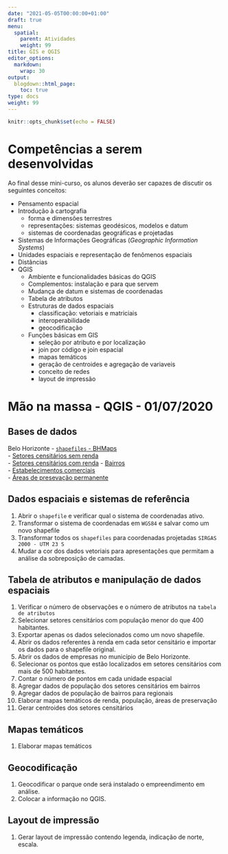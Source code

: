 ---
date: "2021-05-05T00:00:00+01:00"
draft: true
menu:
  spatial:
    parent: Atividades
    weight: 99
title: GIS e QGIS
editor_options: 
  markdown: 
    wrap: 30
output: 
  blogdown::html_page:
    toc: true
type: docs
weight: 99
---
```{r setup, include=FALSE}
knitr::opts_chunk$set(echo = FALSE)
```

# Competências a serem desenvolvidas
Ao final desse mini-curso, os alunos deverão ser capazes de discutir os seguintes conceitos:  

- Pensamento espacial     
- Introdução à cartografia   
  - forma e dimensões terrestres   
  - representações: sistemas geodésicos, modelos e datum    
  - sistemas de coordenadas geográficas e projetadas   
- Sistemas de Informações Geográficas (_Geographic Information Systems_)   
- Unidades espaciais e representação de fenômenos espaciais   
- Distâncias   
- QGIS   
  - Ambiente e funcionalidades básicas do QGIS   
  - Complementos: instalação e para que servem  
  - Mudança de datum e sistemas de coordenadas   
  - Tabela de atributos   
  - Estruturas de dados espaciais  
    - classificação: vetoriais e matriciais   
    - interoperabilidade   
    - geocodificação   
  - Funções básicas em GIS   
      - seleção por atributo e por localização    
      - join por código e join espacial   
      - mapas temáticos   
      - geração de centroides e agregação de variaveis  
      - conceito de redes   
      - layout de impressão   


# **Mão na massa - QGIS** - 01/07/2020  

## Bases de dados
Belo Horizonte
 - [`shapefiles` - BHMaps](https://drive.google.com/drive/folders/1bZmcOwZLvs9op7kQYAHshvCELk4M35o4?usp=sharing)   
 - [Setores censitários sem renda](https://drive.google.com/drive/folders/1gRQ3pM__jGSPq-dk35hVlLS4S5hzlRWc?usp=sharing)   
 - [Setores censitários com renda](https://drive.google.com/drive/folders/1twMTRnrSY0ugLwC7xJq7LzuuPiXDYmRX?usp=sharing)
 - [Bairros](https://drive.google.com/drive/folders/1gDOdMb3elvcolWgV_3jBOV_xfwo7A08e?usp=sharing)  
 - [Estabelecimentos comerciais](https://drive.google.com/drive/folders/1ZVoVW7QG7uyxkHOAJLu1p9ViTm9TK5jW?usp=sharing)   
 - [Áreas de presevação permanente](https://drive.google.com/drive/folders/1i3Ax_Z6J93utrAkpRTMG13rF50u_WND6?usp=sharing)   
 

## Dados espaciais e sistemas de referência   
1. Abrir o `shapefile` e verificar qual o sistema de coordenadas ativo.    
2. Transformar o sistema de coordenadas em `WGS84` e salvar como um novo shapefile   
3. Transformar todos os `shapefiles` para coordenadas projetadas `SIRGAS 2000 - UTM 23 S`
4. Mudar a cor dos dados vetoriais para apresentações que permitam a análise da sobreposição de camadas.   

## Tabela de atributos e manipulação de dados espaciais   
1. Verificar o número de observações e o número de atributos na `tabela de atributos`   
2. Selecionar setores censitários com população menor do que 400 habitantes.    
3. Exportar apenas os dados selecionados como um novo shapefile.   
4. Abrir os dados referentes à renda em cada setor censitário e importar os dados para o shapefile original.
5. Abrir os dados de empresas no município de Belo Horizonte. 
6. Selecionar os pontos que estão localizados em setores censitários com mais de 500 habitantes. 
7. Contar o número de pontos em cada unidade espacial
8. Agregar dados de população dos setores censitários em bairros
9. Agregar dados de população de bairros para regionais   
8. Elaborar mapas temáticos de renda, população, áreas de preservação    
10. Gerar centroides dos setores censitários

## Mapas temáticos
1. Elaborar mapas temáticos 

## Geocodificação   
1. Geocodificar o parque onde será instalado o empreendimento em análise.
2. Colocar a informação no QGIS.    

## Layout de impressão    
1. Gerar layout de impressão contendo legenda, indicação de norte, escala.   
